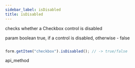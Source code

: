 ```yaml
---
sidebar_label: isDisabled
title: isDisabled
---
```



          


<Short>
 checks whether a Checkbox control is disabled


</Short>



param   boolean     true, if a control is disabled, otherwise - false

~~~js

form.getItem("checkbox").isDisabled(); // -> true/false


~~~
 api_method

<Descr>





</Descr>

